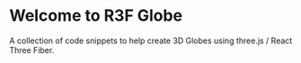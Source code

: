 
<Meta title="Introduction" />

# Welcome to R3F Globe

A collection of code snippets to help create 3D Globes using three.js / React Three Fiber.
